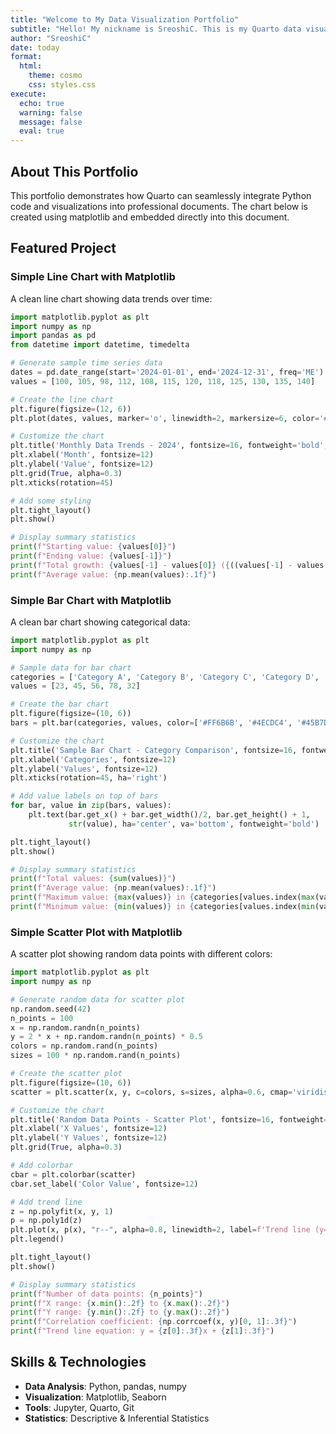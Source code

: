 ```yaml
---
title: "Welcome to My Data Visualization Portfolio"
subtitle: "Hello! My nickname is SreoshiC. This is my Quarto data visualization portfolio showcasing my Python and matplotlib skills."
author: "SreoshiC"
date: today
format:
  html:
    theme: cosmo
    css: styles.css
execute:
  echo: true
  warning: false
  message: false
  eval: true
---
```


## About This Portfolio

This portfolio demonstrates how Quarto can seamlessly integrate Python code and visualizations into professional documents. The chart below is created using matplotlib and embedded directly into this document.

## Featured Project

### Simple Line Chart with Matplotlib
A clean line chart showing data trends over time:

```python
import matplotlib.pyplot as plt
import numpy as np
import pandas as pd
from datetime import datetime, timedelta

# Generate sample time series data
dates = pd.date_range(start='2024-01-01', end='2024-12-31', freq='ME')
values = [100, 105, 98, 112, 108, 115, 120, 118, 125, 130, 135, 140]

# Create the line chart
plt.figure(figsize=(12, 6))
plt.plot(dates, values, marker='o', linewidth=2, markersize=6, color='#2E86AB')

# Customize the chart
plt.title('Monthly Data Trends - 2024', fontsize=16, fontweight='bold', pad=20)
plt.xlabel('Month', fontsize=12)
plt.ylabel('Value', fontsize=12)
plt.grid(True, alpha=0.3)
plt.xticks(rotation=45)

# Add some styling
plt.tight_layout()
plt.show()

# Display summary statistics
print(f"Starting value: {values[0]}")
print(f"Ending value: {values[-1]}")
print(f"Total growth: {values[-1] - values[0]} ({((values[-1] - values[0]) / values[0] * 100):.1f}%)")
print(f"Average value: {np.mean(values):.1f}")
```

### Simple Bar Chart with Matplotlib
A clean bar chart showing categorical data:

```python
import matplotlib.pyplot as plt
import numpy as np

# Sample data for bar chart
categories = ['Category A', 'Category B', 'Category C', 'Category D', 'Category E']
values = [23, 45, 56, 78, 32]

# Create the bar chart
plt.figure(figsize=(10, 6))
bars = plt.bar(categories, values, color=['#FF6B6B', '#4ECDC4', '#45B7D1', '#96CEB4', '#FFEAA7'])

# Customize the chart
plt.title('Sample Bar Chart - Category Comparison', fontsize=16, fontweight='bold', pad=20)
plt.xlabel('Categories', fontsize=12)
plt.ylabel('Values', fontsize=12)
plt.xticks(rotation=45, ha='right')

# Add value labels on top of bars
for bar, value in zip(bars, values):
    plt.text(bar.get_x() + bar.get_width()/2, bar.get_height() + 1, 
             str(value), ha='center', va='bottom', fontweight='bold')

plt.tight_layout()
plt.show()

# Display summary statistics
print(f"Total values: {sum(values)}")
print(f"Average value: {np.mean(values):.1f}")
print(f"Maximum value: {max(values)} in {categories[values.index(max(values))]}")
print(f"Minimum value: {min(values)} in {categories[values.index(min(values))]}")
```

### Simple Scatter Plot with Matplotlib
A scatter plot showing random data points with different colors:

```python
import matplotlib.pyplot as plt
import numpy as np

# Generate random data for scatter plot
np.random.seed(42)
n_points = 100
x = np.random.randn(n_points)
y = 2 * x + np.random.randn(n_points) * 0.5
colors = np.random.rand(n_points)
sizes = 100 * np.random.rand(n_points)

# Create the scatter plot
plt.figure(figsize=(10, 6))
scatter = plt.scatter(x, y, c=colors, s=sizes, alpha=0.6, cmap='viridis', edgecolors='black', linewidth=0.5)

# Customize the chart
plt.title('Random Data Points - Scatter Plot', fontsize=16, fontweight='bold', pad=20)
plt.xlabel('X Values', fontsize=12)
plt.ylabel('Y Values', fontsize=12)
plt.grid(True, alpha=0.3)

# Add colorbar
cbar = plt.colorbar(scatter)
cbar.set_label('Color Value', fontsize=12)

# Add trend line
z = np.polyfit(x, y, 1)
p = np.poly1d(z)
plt.plot(x, p(x), "r--", alpha=0.8, linewidth=2, label=f'Trend line (y={z[0]:.2f}x+{z[1]:.2f})')
plt.legend()

plt.tight_layout()
plt.show()

# Display summary statistics
print(f"Number of data points: {n_points}")
print(f"X range: {x.min():.2f} to {x.max():.2f}")
print(f"Y range: {y.min():.2f} to {y.max():.2f}")
print(f"Correlation coefficient: {np.corrcoef(x, y)[0, 1]:.3f}")
print(f"Trend line equation: y = {z[0]:.3f}x + {z[1]:.3f}")
```

## Skills & Technologies

- **Data Analysis**: Python, pandas, numpy
- **Visualization**: Matplotlib, Seaborn
- **Tools**: Jupyter, Quarto, Git
- **Statistics**: Descriptive & Inferential Statistics



